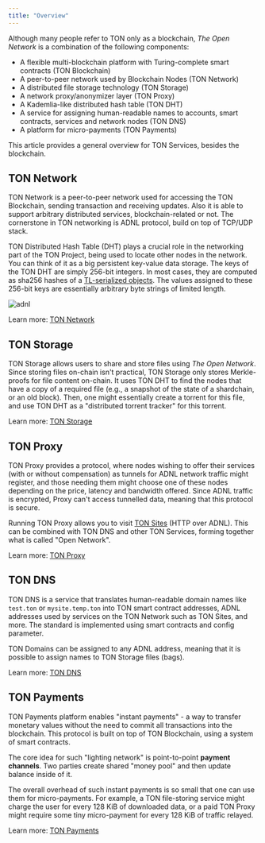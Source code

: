 ```yaml
---
title: "Overview"
---
```


Although many people refer to TON only as a blockchain, *The Open Network* is a combination of the following components:

- A flexible multi-blockchain platform with Turing-complete smart contracts (TON Blockchain)
- A peer-to-peer network used by Blockchain Nodes (TON Network)
- A distributed file storage technology (TON Storage)
- A network proxy/anonymizer layer (TON Proxy)
- A Kademlia-like distributed hash table (TON DHT)
- A service for assigning human-readable names to accounts, smart contracts, services and network nodes (TON DNS)
- A platform for micro-payments (TON Payments)

This article provides a general overview for TON Services, besides the blockchain.

## TON Network

TON Network is a peer-to-peer network used for accessing the TON Blockchain, sending transaction and receiving updates. Also it is able to support arbitrary distributed services, blockchain-related or not. The cornerstone in TON networking is ADNL protocol, build on top of TCP/UDP stack.

TON Distributed Hash Table (DHT) plays a crucial role in the networking part of the TON Project, being used to locate other nodes in the network. You can think of it as a big persistent key-value data storage. The keys of the TON DHT are simply 256-bit integers. In most cases, they are computed as sha256 hashes of a [TL-serialized objects](/language/TL/overview). The values assigned to these 256-bit keys are essentially arbitrary byte strings of limited length.

![adnl](/resources/images/open-network/adnl.png)

Learn more: [TON Network](/ton/network)

## TON Storage

TON Storage allows users to share and store files using *The Open Network*. Since storing files on-chain isn't practical, TON Storage only stores Merkle-proofs for file content on-chain. It uses TON DHT to find the nodes that have a copy of a required file (e.g., a snapshot of the state of a shardchain, or an old block). Then, one might essentially create a torrent for this file, and use TON DHT as a "distributed torrent tracker" for this torrent.

Learn more: [TON Storage](/services/storage)

## TON Proxy

TON Proxy provides a protocol, where nodes wishing to offer their services (with or without compensation) as tunnels for ADNL network traffic might register, and those needing them might choose one of these nodes depending on the price, latency and bandwidth offered. Since ADNL traffic is encrypted, Proxy can't access tunnelled data, meaning that this protocol is secure.

Running TON Proxy allows you to visit [TON Sites](/services/sites) (HTTP over ADNL). This can be combined with TON DNS and other TON Services, forming together what is called "Open Network". 

Learn more: [TON Proxy](/services/proxy)

## TON DNS

TON DNS is a service that translates human-readable domain names like `test.ton` or `mysite.temp.ton` into TON smart contract addresses, ADNL addresses used by services on the TON Network such as TON Sites, and more. The standard is implemented using smart contracts and config parameter.

TON Domains can be assigned to any ADNL address, meaning that it is possible to assign names to TON Storage files (bags).

Learn more: [TON DNS](/services/dns)

## TON Payments

TON Payments platform enables "instant payments" - a way to transfer monetary values without the need to commit all transactions into the blockchain. This protocol is built on top of TON Blockchain, using a system of smart contracts.

The core idea for such "lighting network" is point-to-point **payment channels**. Two parties create shared "money pool" and then update balance inside of it.

The overall overhead of such instant payments is so small that one can use them for micro-payments. For example, a TON file-storing service might charge the user for every 128 KiB of downloaded data, or a paid TON Proxy might require some tiny micro-payment for every 128 KiB of traffic relayed.

Learn more: [TON Payments](/services/dns)